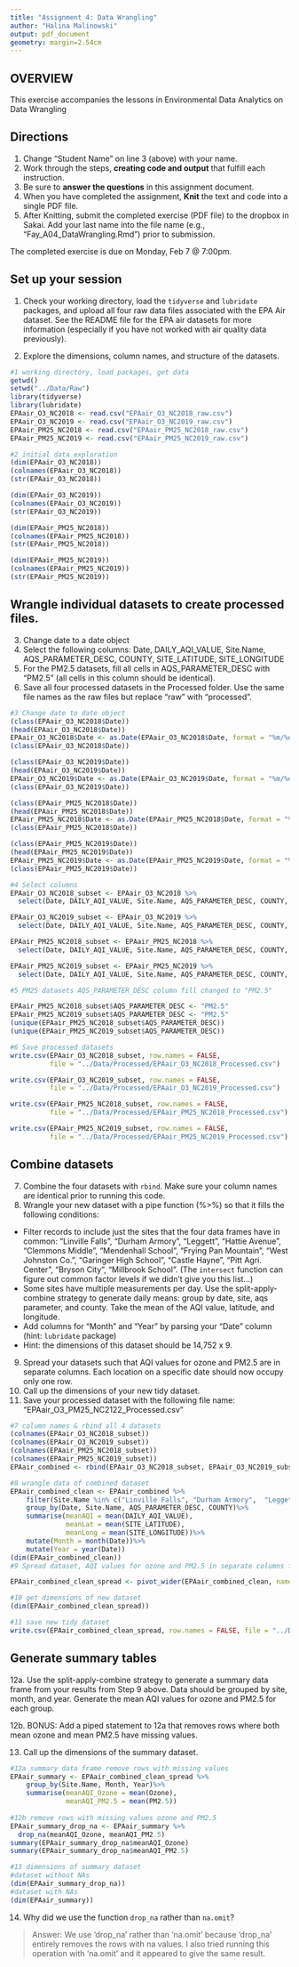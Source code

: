 ```yaml
---
title: "Assignment 4: Data Wrangling"
author: "Halina Malinowski"
output: pdf_document
geometry: margin=2.54cm
---
```


## OVERVIEW

This exercise accompanies the lessons in Environmental Data Analytics on Data Wrangling 

## Directions
1. Change "Student Name" on line 3 (above) with your name.
2. Work through the steps, **creating code and output** that fulfill each instruction.
3. Be sure to **answer the questions** in this assignment document.
4. When you have completed the assignment, **Knit** the text and code into a single PDF file.
5. After Knitting, submit the completed exercise (PDF file) to the dropbox in Sakai. Add your last name into the file name (e.g., "Fay_A04_DataWrangling.Rmd") prior to submission.

The completed exercise is due on Monday, Feb 7 @ 7:00pm.

## Set up your session 
1. Check your working directory, load the `tidyverse` and `lubridate` packages, and upload all four raw data files associated with the EPA Air dataset. See the README file for the EPA air datasets for more information (especially if you have not worked with air quality data previously). 

2. Explore the dimensions, column names, and structure of the datasets. 

```r
#1 working directory, load packages, get data 
getwd()
setwd("../Data/Raw")
library(tidyverse)
library(lubridate)
EPAair_O3_NC2018 <- read.csv("EPAair_O3_NC2018_raw.csv")
EPAair_O3_NC2019 <- read.csv("EPAair_O3_NC2019_raw.csv")
EPAair_PM25_NC2018 <- read.csv("EPAair_PM25_NC2018_raw.csv")
EPAair_PM25_NC2019 <- read.csv("EPAair_PM25_NC2019_raw.csv")

#2 initial data exploration
(dim(EPAair_O3_NC2018))
(colnames(EPAair_O3_NC2018))
(str(EPAair_O3_NC2018))

(dim(EPAair_O3_NC2019))
(colnames(EPAair_O3_NC2019))
(str(EPAair_O3_NC2019))

(dim(EPAair_PM25_NC2018))
(colnames(EPAair_PM25_NC2018))
(str(EPAair_PM25_NC2018))

(dim(EPAair_PM25_NC2019))
(colnames(EPAair_PM25_NC2019))
(str(EPAair_PM25_NC2019))

```

## Wrangle individual datasets to create processed files.
3. Change date to a date object
4. Select the following columns: Date, DAILY_AQI_VALUE, Site.Name, AQS_PARAMETER_DESC, COUNTY, SITE_LATITUDE, SITE_LONGITUDE
5. For the PM2.5 datasets, fill all cells in AQS_PARAMETER_DESC with "PM2.5" (all cells in this column should be identical).
6. Save all four processed datasets in the Processed folder. Use the same file names as the raw files but replace "raw" with "processed".

```r
#3 Change date to date object
(class(EPAair_O3_NC2018$Date))
(head(EPAair_O3_NC2018$Date))
EPAair_O3_NC2018$Date <- as.Date(EPAair_O3_NC2018$Date, format = "%m/%d/%Y")
(class(EPAair_O3_NC2018$Date))

(class(EPAair_O3_NC2019$Date))
(head(EPAair_O3_NC2019$Date))
EPAair_O3_NC2019$Date <- as.Date(EPAair_O3_NC2019$Date, format = "%m/%d/%Y")
(class(EPAair_O3_NC2019$Date))

(class(EPAair_PM25_NC2018$Date))
(head(EPAair_PM25_NC2018$Date))
EPAair_PM25_NC2018$Date <- as.Date(EPAair_PM25_NC2018$Date, format = "%m/%d/%Y")
(class(EPAair_PM25_NC2018$Date))

(class(EPAair_PM25_NC2019$Date))
(head(EPAair_PM25_NC2019$Date))
EPAair_PM25_NC2019$Date <- as.Date(EPAair_PM25_NC2019$Date, format = "%m/%d/%Y")
(class(EPAair_PM25_NC2019$Date))

#4 Select columns 
EPAair_O3_NC2018_subset <- EPAair_O3_NC2018 %>% 
  select(Date, DAILY_AQI_VALUE, Site.Name, AQS_PARAMETER_DESC, COUNTY, SITE_LATITUDE, SITE_LONGITUDE)

EPAair_O3_NC2019_subset <- EPAair_O3_NC2019 %>% 
  select(Date, DAILY_AQI_VALUE, Site.Name, AQS_PARAMETER_DESC, COUNTY, SITE_LATITUDE, SITE_LONGITUDE)

EPAair_PM25_NC2018_subset <- EPAair_PM25_NC2018 %>% 
  select(Date, DAILY_AQI_VALUE, Site.Name, AQS_PARAMETER_DESC, COUNTY, SITE_LATITUDE, SITE_LONGITUDE)

EPAair_PM25_NC2019_subset <- EPAair_PM25_NC2019 %>% 
  select(Date, DAILY_AQI_VALUE, Site.Name, AQS_PARAMETER_DESC, COUNTY, SITE_LATITUDE, SITE_LONGITUDE)

#5 PM25 datasets AQS_PARAMETER_DESC column fill changed to "PM2.5"

EPAair_PM25_NC2018_subset$AQS_PARAMETER_DESC <- "PM2.5"
EPAair_PM25_NC2019_subset$AQS_PARAMETER_DESC <- "PM2.5"
(unique(EPAair_PM25_NC2018_subset$AQS_PARAMETER_DESC))
(unique(EPAair_PM25_NC2019_subset$AQS_PARAMETER_DESC))

#6 Save processed datasets
write.csv(EPAair_O3_NC2018_subset, row.names = FALSE, 
          file = "../Data/Processed/EPAair_O3_NC2018_Processed.csv")

write.csv(EPAair_O3_NC2019_subset, row.names = FALSE, 
          file = "../Data/Processed/EPAair_O3_NC2019_Processed.csv")

write.csv(EPAair_PM25_NC2018_subset, row.names = FALSE, 
          file = "../Data/Processed/EPAair_PM25_NC2018_Processed.csv")

write.csv(EPAair_PM25_NC2019_subset, row.names = FALSE, 
          file = "../Data/Processed/EPAair_PM25_NC2019_Processed.csv")

```


## Combine datasets
7. Combine the four datasets with `rbind`. Make sure your column names are identical prior to running this code. 
8. Wrangle your new dataset with a pipe function (%>%) so that it fills the following conditions: 

* Filter records to include just the sites that the four data frames have in common: "Linville Falls", "Durham Armory", "Leggett", "Hattie Avenue", "Clemmons Middle", "Mendenhall School", "Frying Pan Mountain", "West Johnston Co.", "Garinger High School", "Castle Hayne", "Pitt Agri. Center", "Bryson City", "Millbrook School". (The `intersect` function can figure out common factor levels if we didn't give you this list...)
* Some sites have multiple measurements per day. Use the split-apply-combine strategy to generate daily means: group by date, site, aqs parameter, and county. Take the mean of the AQI value, latitude, and longitude.
* Add columns for "Month" and "Year" by parsing your "Date" column (hint: `lubridate` package)
* Hint: the dimensions of this dataset should be 14,752 x 9.

9. Spread your datasets such that AQI values for ozone and PM2.5 are in separate columns. Each location on a specific date should now occupy only one row.
10. Call up the dimensions of your new tidy dataset.
11. Save your processed dataset with the following file name: "EPAair_O3_PM25_NC2122_Processed.csv"

```r
#7 column names & rbind all 4 datasets 
(colnames(EPAair_O3_NC2018_subset))
(colnames(EPAair_O3_NC2019_subset))
(colnames(EPAair_PM25_NC2018_subset))
(colnames(EPAair_PM25_NC2019_subset))
EPAair_combined <- rbind(EPAair_O3_NC2018_subset, EPAair_O3_NC2019_subset, EPAair_PM25_NC2018_subset, EPAair_PM25_NC2019_subset)

#8 wrangle data of combined dataset 
EPAair_combined_clean <- EPAair_combined %>% 
    filter(Site.Name %in% c("Linville Falls", "Durham Armory",  "Leggett", "Hattie Avenue", "Clemmons Middle", "Mendenhall School", "Frying Pan Mountain", "West Johnston Co.", "Garinger High School", "Castle Hayne", "Pitt Agri. Center", "Bryson City", "Millbrook School")) %>%
    group_by(Date, Site.Name, AQS_PARAMETER_DESC, COUNTY)%>%
    summarise(meanAQI = mean(DAILY_AQI_VALUE),
              meanLat = mean(SITE_LATITUDE),
              meanLong = mean(SITE_LONGITUDE))%>%
    mutate(Month = month(Date))%>%
    mutate(Year = year(Date))
(dim(EPAair_combined_clean))
#9 Spread dataset, AQI values for ozone and PM2.5 in separate columns for each location on a specific date

EPAair_combined_clean_spread <- pivot_wider(EPAair_combined_clean, names_from = AQS_PARAMETER_DESC, values_from = meanAQI)

#10 get dimensions of new dataset
(dim(EPAair_combined_clean_spread))

#11 save new tidy dataset 
write.csv(EPAair_combined_clean_spread, row.names = FALSE, file = "../Data/Processed/EPAair_O3_PM25_NC2122_Processed.csv")

```


## Generate summary tables
12a. Use the split-apply-combine strategy to generate a summary data frame from your results from Step 9 above. Data should be grouped by site, month, and year. Generate the mean AQI values for ozone and PM2.5 for each group. 

12b. BONUS: Add a piped statement to 12a that removes rows where both mean ozone and mean PM2.5 have missing values. 

13. Call up the dimensions of the summary dataset.


```r
#12a summary data frame remove rows with missing values
EPAair_summary <- EPAair_combined_clean_spread %>% 
    group_by(Site.Name, Month, Year)%>%
    summarise(meanAQI_Ozone = mean(Ozone),
              meanAQI_PM2.5 = mean(PM2.5))
              
#12b remove rows with missing values ozone and PM2.5
EPAair_summary_drop_na <- EPAair_summary %>% 
  drop_na(meanAQI_Ozone, meanAQI_PM2.5)
summary(EPAair_summary_drop_na$meanAQI_Ozone)
summary(EPAair_summary_drop_na$meanAQI_PM2.5)

#13 dimensions of summary dataset 
#dataset without NAs 
(dim(EPAair_summary_drop_na))
#dataset with NAs
(dim(EPAair_summary))

```

14. Why did we use the function `drop_na` rather than `na.omit`? 

> Answer: We use 'drop_na' rather than 'na.omit' because 'drop_na' entirely removes the rows with na values. I also tried running this operation with 'na.omit' and it appeared to give the same result. 
